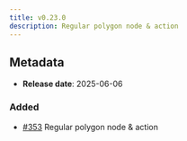 ```yaml
---
title: v0.23.0
description: Regular polygon node & action
---
```


## Metadata

- **Release date**: 2025-06-06

### Added

- [#353](https://github.com/InditexTech/weavejs/issues/324) Regular polygon node & action
